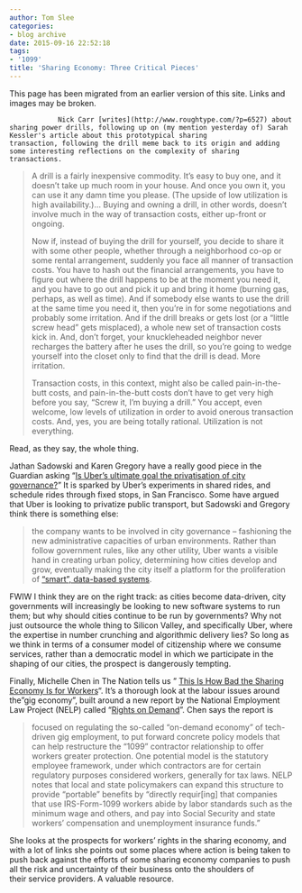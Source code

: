 ```yaml
---
author: Tom Slee
categories:
- blog archive
date: 2015-09-16 22:52:18
tags:
- '1099'
title: 'Sharing Economy: Three Critical Pieces'
---
```


::: {.callout-note}

This page has been migrated from an earlier version of this site. 
Links and images may be broken.

:::



				Nick Carr [writes](http://www.roughtype.com/?p=6527) about sharing power drills, following up on (my mention yesterday of) Sarah Kessler's article about this prototypical sharing transaction, following the drill meme back to its origin and adding some interesting reflections on the complexity of sharing transactions.


<blockquote>A drill is a fairly inexpensive commodity. It’s easy to buy one, and it doesn’t take up much room in your house. And once you own it, you can use it any damn time you please. (The upside of low utilization is high availability.)... Buying and owning a drill, in other words, doesn’t involve much in the way of transaction costs, either up-front or ongoing.

Now if, instead of buying the drill for yourself, you decide to share it with some other people, whether through a neighborhood co-op or some rental arrangement, suddenly you face all manner of transaction costs. You have to hash out the financial arrangements, you have to figure out where the drill happens to be at the moment you need it, and you have to go out and pick it up and bring it home (burning gas, perhaps, as well as time). And if somebody else wants to use the drill at the same time you need it, then you’re in for some negotiations and probably some irritation. And if the drill breaks or gets lost (or a “little screw head” gets misplaced), a whole new set of transaction costs kick in. And, don’t forget, your knuckleheaded neighbor never recharges the battery after he uses the drill, so you’re going to wedge yourself into the closet only to find that the drill is dead. More irritation.

Transaction costs, in this context, might also be called pain-in-the-butt costs, and pain-in-the-butt costs don’t have to get very high before you say, “Screw it, I’m buying a drill.” You accept, even welcome, low levels of utilization in order to avoid onerous transaction costs. And, yes, you are being totally rational. Utilization is not everything.</blockquote>


Read, as they say, the whole thing.

Jathan Sadowski and Karen Gregory have a really good piece in the Guardian asking "[Is Uber's ultimate goal the privatisation of city governance?](http://www.theguardian.com/technology/2015/sep/15/is-ubers-ultimate-goal-the-privatisation-of-city-governance)" It is sparked by Uber's experiments in shared rides, and schedule rides through fixed stops, in San Francisco. Some have argued that Uber is looking to privatize public transport, but Sadowski and Gregory think there is something else:


<blockquote>the company wants to be involved in city governance – fashioning the new administrative capacities of urban environments. Rather than follow government rules, like any other utility, Uber wants a visible hand in creating urban policy, determining how cities develop and grow, eventually making the city itself a platform for the proliferation of [“smart”, data-based systems](http://www.theguardian.com/technology/2014/jul/20/rise-of-data-death-of-politics-evgeny-morozov-algorithmic-regulation).</blockquote>


FWIW I think they are on the right track: as cities become data-driven, city governments will increasingly be looking to new software systems to run them; but why should cities continue to be run by governments? Why not just outsource the whole thing to Silicon Valley, and specifically Uber, where the expertise in number crunching and algorithmic delivery lies? So long as we think in terms of a consumer model of citizenship where we consume services, rather than a democratic model in which we participate in the shaping of our cities, the prospect is dangerously tempting.

Finally, Michelle Chen in The Nation tells us " [This Is How Bad the Sharing Economy Is for Workers](http://www.thenation.com/article/this-is-how-bad-the-sharing-economy-is-for-workers/)". It's a thorough look at the labour issues around the "gig economy", built around a new report by the National Employment Law Project (NELP) called "[Rights on Demand](http://www.nelp.org/publication/rights-on-demand/)". Chen says the report is


<blockquote>focused on regulating the so-called “on-demand economy” of tech-driven gig employment, to put forward concrete policy models that can help restructure the “1099” contractor relationship to offer workers greater protection. One potential model is the statutory employee framework, under which contractors are for certain regulatory purposes considered workers, generally for tax laws. NELP notes that local and state policymakers can expand this structure to provide “portable” benefits by “directly requir[ing] that companies that use IRS-Form-1099 workers abide by labor standards such as the minimum wage and others, and pay into Social Security and state workers’ compensation and unemployment insurance funds.”</blockquote>


She looks at the prospects for workers' rights in the sharing economy, and with a lot of links she points out some places where action is being taken to push back against the efforts of some sharing economy companies to push all the risk and uncertainty of their business onto the shoulders of their service providers. A valuable resource.



		
